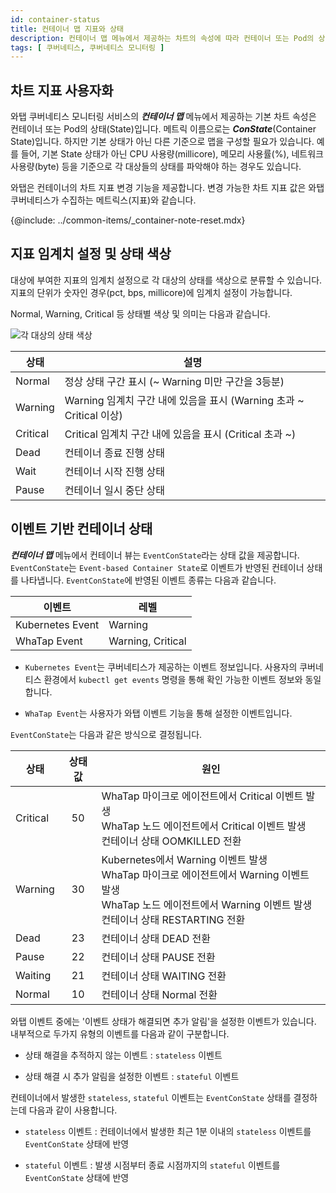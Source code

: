```yaml
---
id: container-status
title: 컨테이너 맵 지표와 상태
description: 컨테이너 맵 메뉴에서 제공하는 차트의 속성에 따라 컨테이너 또는 Pod의 상태를 확인할 수 있습니다.
tags: [ 쿠버네티스, 쿠버네티스 모니터링 ]
---
```


## 차트 지표 사용자화

와탭 쿠버네티스 모니터링 서비스의 ***컨테이너 맵*** 메뉴에서 제공하는 기본 차트 속성은 컨테이너 또는 Pod의 상태(State)입니다. 메트릭 이름으로는 ***ConState***(Container State)입니다. 하지만 기본 상태가 아닌 다른 기준으로 맵을 구성할 필요가 있습니다. 예를 들어, 기본 State 상태가 아닌 CPU 사용량(millicore), 메모리 사용률(%), 네트워크 사용량(byte) 등을 기준으로 각 대상들의 상태를 파악해야 하는 경우도 있습니다.

와탭은 컨테이너의 차트 지표 변경 기능을 제공합니다. 변경 가능한 차트 지표 값은 와탭 쿠버네티스가 수집하는 메트릭스(지표)와 같습니다.

<ImgLang img='whatap_kubernetes_container_map_state_customization.png' desc='사용자화 가능한 차트 지표 목록' />

{@include: ../common-items/_container-note-reset.mdx} 

## 지표 임계치 설정 및 상태 색상

대상에 부여한 지표의 임계치 설정으로 각 대상의 상태를 색상으로 분류할 수 있습니다. 지표의 단위가 숫자인 경우(pct, bps, millicore)에 임계치 설정이 가능합니다.

<span class='normal'>Normal</span>, <span class='slow'>Warning</span>, <span class='vslow'>Critical</span> 등 상태별 색상 및 의미는 다음과 같습니다.

![각 대상의 상태 색상](/img/container-map-status-color.png)

| 상태     | 설명                                                                |
| -------- | ------------------------------------------------------------------- |
| <span class='normal'>Normal</span>   | 정상 상태 구간 표시 (~ Warning 미만 구간을 3등분)                   |
| <span class='slow'>Warning</span>  | Warning 임계치 구간 내에 있음을 표시 (Warning 초과 ~ Critical 이상) |
| <span class='vslow'>Critical</span> | Critical 임계치 구간 내에 있음을 표시 (Critical 초과 ~)             |
| Dead     | 컨테이너 종료 진행 상태                                             |
| Wait     | 컨테이너 시작 진행 상태                                             |
| Pause    | 컨테이너 일시 중단 상태                                             |

## 이벤트 기반 컨테이너 상태

***컨테이너 맵*** 메뉴에서 컨테이너 뷰는 `EventConState`라는 상태 값을 제공합니다. `EventConState`는 `Event-based Container State`로 이벤트가 반영된 컨테이너 상태를 나타냅니다. `EventConState`에 반영된 이벤트 종류는 다음과 같습니다.

| 이벤트           | 레벨                                                                   |
| ---------------- | ---------------------------------------------------------------------- |
| Kubernetes Event | <span class='slow'>Warning</span>                                      |
| WhaTap Event     | <span class='slow'>Warning</span>, <span class='vslow'>Critical</span> |

* `Kubernetes Event`는 쿠버네티스가 제공하는 이벤트 정보입니다. 사용자의 쿠버네티스 환경에서 `kubectl get events` 명령을 통해 확인 가능한 이벤트 정보와 동일합니다.

* `WhaTap Event`는 사용자가 와탭 이벤트 기능을 통해 설정한 이벤트입니다.

`EventConState`는 다음과 같은 방식으로 결정됩니다.

|상태|상태값|원인|
|--|:--:|--|
|<span class='vslow'>Critical</span>|50|WhaTap 마이크로 에이전트에서 Critical 이벤트 발생<br/>WhaTap 노드 에이전트에서 Critical 이벤트 발생<br/>컨테이너 상태 OOMKILLED 전환|
|<span class='slow'>Warning</span>|30|Kubernetes에서 Warning 이벤트 발생<br/>WhaTap 마이크로 에이전트에서 Warning 이벤트 발생<br/>WhaTap 노드 에이전트에서 Warning 이벤트 발생<br/>컨테이너 상태 RESTARTING 전환|
|Dead|23|컨테이너 상태 DEAD 전환|
|Pause|22|컨테이너 상태 PAUSE 전환|
|Waiting|21|컨테이너 상태 WAITING 전환|
|<span class='normal'>Normal</span>|10|컨테이너 상태 Normal 전환|

와탭 이벤트 중에는 '이벤트 상태가 해결되면 추가 알림'을 설정한 이벤트가 있습니다. 내부적으로 두가지 유형의 이벤트를 다음과 같이 구분합니다.

* 상태 해결을 추적하지 않는 이벤트 : `stateless` 이벤트

* 상태 해결 시 추가 알림을 설정한 이벤트 : `stateful` 이벤트

컨테이너에서 발생한 `stateless`, `stateful` 이벤트는 `EventConState` 상태를 결정하는데 다음과 같이 사용합니다. 

* `stateless` 이벤트 : 컨테이너에서 발생한 최근 1분 이내의 `stateless` 이벤트를 `EventConState` 상태에 반영

* `stateful` 이벤트 : 발생 시점부터 종료 시점까지의 `stateful` 이벤트를 `EventConState` 상태에 반영
